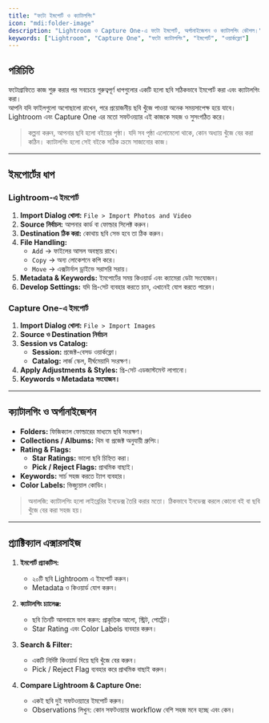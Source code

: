 ```yaml
---
title: "ফটো ইমপোর্ট ও ক্যাটালগিং"
icon: "mdi:folder-image"
description: "Lightroom ও Capture One-এ ফটো ইমপোর্ট, অর্গানাইজেশন ও ক্যাটালগিং কৌশল।"
keywords: ["Lightroom", "Capture One", "ফটো ক্যাটালগিং", "ইমপোর্ট", "ওয়ার্কফ্লো"]
---
```


## পরিচিতি

ফটোগ্রাফিতে কাজ শুরু করার পর সবচেয়ে গুরুত্বপূর্ণ ধাপগুলোর একটি হলো ছবি সঠিকভাবে ইমপোর্ট করা এবং ক্যাটালগিং করা।  
আপনি যদি ফাইলগুলো অগোছালো রাখেন, পরে প্রয়োজনীয় ছবি খুঁজে পাওয়া অনেক সময়সাপেক্ষ হয়ে যাবে।  
Lightroom এবং Capture One এর মতো সফটওয়্যার এই কাজকে সহজ ও সুসংগঠিত করে।  

> কল্পনা করুন, আপনার ছবি হলো বইয়ের পৃষ্ঠা। যদি সব পৃষ্ঠা এলোমেলো থাকে, কোন অধ্যায় খুঁজে বের করা কঠিন। ক্যাটালগিং হলো সেই বইকে সঠিক ক্রমে সাজানোর কাজ।

---

## ইমপোর্টের ধাপ

### Lightroom-এ ইমপোর্ট

1. **Import Dialog খোলা:** `File > Import Photos and Video`  
2. **Source নির্বাচন:** আপনার কার্ড বা ফোল্ডার সিলেক্ট করুন।  
3. **Destination ঠিক করা:** কোথায় ছবি সেভ হবে তা ঠিক করুন।  
4. **File Handling:**  
   - `Add` → ফাইলের আসল অবস্থায় রাখে।  
   - `Copy` → অন্য লোকেশনে কপি করে।  
   - `Move` → এক্সটার্নাল ড্রাইভে সরাসরি সরায়।  
5. **Metadata & Keywords:** ইমপোর্টের সময় কিওয়ার্ড এবং ক্যামেরা ডেটা সংযোজন।  
6. **Develop Settings:** যদি প্রি-সেট ব্যবহার করতে চান, এখানেই যোগ করতে পারেন।  

### Capture One-এ ইমপোর্ট

1. **Import Dialog খোলা:** `File > Import Images`  
2. **Source ও Destination নির্বাচন**  
3. **Session vs Catalog:**  
   - **Session:** প্রজেক্ট-বেসড ওয়ার্কফ্লো।  
   - **Catalog:** লার্জ স্কেল, দীর্ঘমেয়াদি সংরক্ষণ।  
4. **Apply Adjustments & Styles:** প্রি-সেট এডজাস্টমেন্ট লাগানো।  
5. **Keywords ও Metadata সংযোজন।**

---

## ক্যাটালগিং ও অর্গানাইজেশন

- **Folders:** ফিজিক্যাল ফোল্ডারের মাধ্যমে ছবি সংরক্ষণ।  
- **Collections / Albums:** থিম বা প্রজেক্ট অনুযায়ী গ্রুপিং।  
- **Rating & Flags:**  
  - **Star Ratings:** ভালো ছবি চিহ্নিত করা।  
  - **Pick / Reject Flags:** প্রাথমিক বাছাই।  
- **Keywords:** সার্চ সহজ করতে ট্যাগ ব্যবহার।  
- **Color Labels:** ভিজ্যুয়াল কোডিং।  

> অনালজি: ক্যাটালগিং হলো লাইব্রেরির ইনডেক্স তৈরি করার মতো। ঠিকভাবে ইনডেক্স করলে কোনো বই বা ছবি খুঁজে বের করা সহজ হয়।  

---

## প্র্যাক্টিক্যাল এক্সারসাইজ

1. **ইমপোর্ট প্র্যাকটিস:**  
   - ২০টি ছবি Lightroom এ ইমপোর্ট করুন।  
   - Metadata ও কিওয়ার্ড যোগ করুন।  

2. **ক্যাটালগিং চ্যালেঞ্জ:**  
   - ছবি তিনটি আলবামে ভাগ করুন: প্রাকৃতিক আলো, স্ট্রিট, পোর্ট্রেট।  
   - Star Rating এবং Color Labels ব্যবহার করুন।  

3. **Search & Filter:**  
   - একটি নির্দিষ্ট কিওয়ার্ড দিয়ে ছবি খুঁজে বের করুন।  
   - Pick / Reject Flag ব্যবহার করে প্রাথমিক বাছাই করুন।  

4. **Compare Lightroom & Capture One:**  
   - একই ছবি দুই সফটওয়্যারে ইমপোর্ট করুন।  
   - Observations লিখুন: কোন সফটওয়্যার workflow বেশি সহজ মনে হচ্ছে এবং কেন।  
